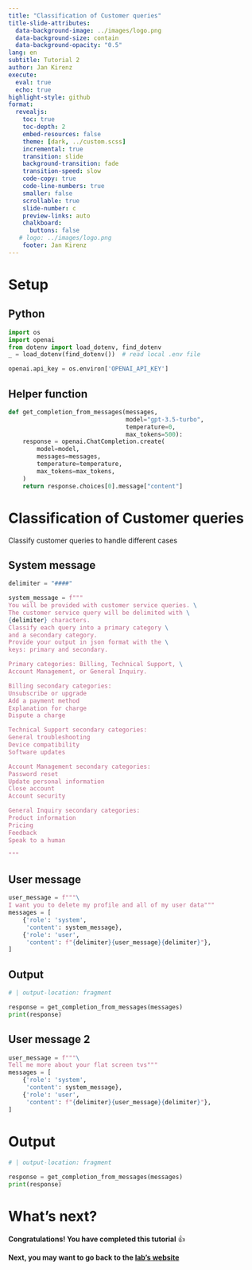 ```yaml
---
title: "Classification of Customer queries"
title-slide-attributes:
  data-background-image: ../images/logo.png
  data-background-size: contain
  data-background-opacity: "0.5"
lang: en
subtitle: Tutorial 2
author: Jan Kirenz
execute:
  eval: true
  echo: true
highlight-style: github
format:
  revealjs: 
    toc: true
    toc-depth: 2
    embed-resources: false
    theme: [dark, ../custom.scss]  
    incremental: true
    transition: slide
    background-transition: fade
    transition-speed: slow
    code-copy: true
    code-line-numbers: true
    smaller: false
    scrollable: true
    slide-number: c
    preview-links: auto
    chalkboard: 
      buttons: false
   # logo: ../images/logo.png
    footer: Jan Kirenz
---
```


# Setup

## Python


```python
import os
import openai
from dotenv import load_dotenv, find_dotenv
_ = load_dotenv(find_dotenv())  # read local .env file

openai.api_key = os.environ['OPENAI_API_KEY']
```

## Helper function

```python


def get_completion_from_messages(messages,
                                 model="gpt-3.5-turbo",
                                 temperature=0,
                                 max_tokens=500):
    response = openai.ChatCompletion.create(
        model=model,
        messages=messages,
        temperature=temperature,
        max_tokens=max_tokens,
    )
    return response.choices[0].message["content"]


```


# Classification of Customer queries

Classify customer queries to handle different cases


## System message {.smaller}


```python
delimiter = "####"

system_message = f"""
You will be provided with customer service queries. \
The customer service query will be delimited with \
{delimiter} characters.
Classify each query into a primary category \
and a secondary category. 
Provide your output in json format with the \
keys: primary and secondary.

Primary categories: Billing, Technical Support, \
Account Management, or General Inquiry.

Billing secondary categories:
Unsubscribe or upgrade
Add a payment method
Explanation for charge
Dispute a charge

Technical Support secondary categories:
General troubleshooting
Device compatibility
Software updates

Account Management secondary categories:
Password reset
Update personal information
Close account
Account security

General Inquiry secondary categories:
Product information
Pricing
Feedback
Speak to a human

"""

```

## User message

```python
user_message = f"""\
I want you to delete my profile and all of my user data"""
messages = [
    {'role': 'system',
     'content': system_message},
    {'role': 'user',
     'content': f"{delimiter}{user_message}{delimiter}"},
]
```

## Output

```python
# | output-location: fragment

response = get_completion_from_messages(messages)
print(response)
```


## User message 2


```python
user_message = f"""\
Tell me more about your flat screen tvs"""
messages = [
    {'role': 'system',
     'content': system_message},
    {'role': 'user',
     'content': f"{delimiter}{user_message}{delimiter}"},
]

```


# Output

```python
# | output-location: fragment

response = get_completion_from_messages(messages)
print(response)
```

# What's next? {background-image="../images/logo.png" background-opacity="0.5"}

**Congratulations! You have completed this tutorial** 👍


**Next, you may want to go back to the [lab's website](https://kirenz.github.io/lab-chat-system/)**

